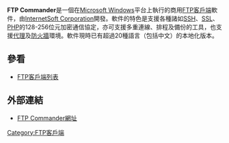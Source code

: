 {{Infobox_Software 
| name                   = FTP Commander
| caption                = 
| developer              = InternetSoft Corporation
| latest_release_version = 9.21 (Windows)
| latest_release_date    = 
| operating_system       = [[Microsoft_Windows|Windows]] 
| genre                  = [[FTP|FTP]] client: Free, Pro & Deluxe
| license                = Proprietary
| website                = http://www.internet-soft.com/ftpsoftware.htm
}}
'''FTP Commander'''是一個在[[Microsoft_Windows|Microsoft Windows]]平台上執行的商用[[FTP客戶端|FTP客戶端]]軟件，由[[InternetSoft_Corporation|InternetSoft Corporation]]開發。軟件的特色是支援各種諸如[[SSH|SSH]]、[[SSL|SSL]]、[[PHP|PHP]]的128-256位元加密通信協定，亦可支援多重連線、排程及備份的工具，也支援[[代理服务器|代理]]及[[防火牆|防火牆]]環境。軟件現時已有超過20種語言（包括中文）的本地化版本。

== 參看 ==
*[[FTP客戶端列表|FTP客戶端列表]]

== 外部連結 ==
* [http://www.internet-soft.com/ftpsoftware.htm FTP Commander網址]{{Wayback|url=http://www.internet-soft.com/ftpsoftware.htm |date=20080921181516 }}

{{software-stub}}

[[Category:FTP客戶端|Category:FTP客戶端]]